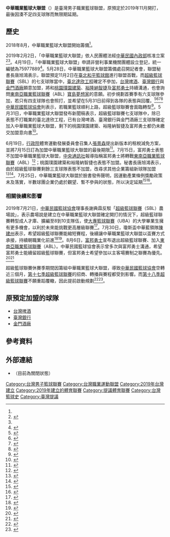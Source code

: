 {{Infobox sports league
| title = 中華職業籃球大聯盟<br><span style="font-size:small;">{{lang|en|Chinese Basketball League}}</span>
| logo = 中華職業籃球大聯盟.jpg
| sport = 籃球
| founded = <s>2019年</s>
| administrator = {{plainlist|
* 理事長：[[蔡易餘|蔡易餘]]
* 秘書長：唐旭鴻
}}
| country = {{ROC-TWN}}
}}
'''中華職業籃球大聯盟'''（{{lang-en|Chinese Basketball League，[[縮寫|縮寫]]：{{lang|en|CBL}}}}）是臺灣男子職業籃球聯盟，原預定於2019年11月開打，最後因湊不足四支球隊而無限期延期。

== 歷史 ==
2018年8月，中華職業籃球大聯盟開始籌備<ref name="聯合報-2019-05-29"/>。

2019年2月2日，「中華職業籃球大聯盟」依人民團體法經[[中華民國內政部|中華民國內政部]]核准立案<ref>{{cite web |title=找團體 |url=https://group.moi.gov.tw/sgms/html/new_search_team!searchteam.action |website=內政部合作及人民團體司籌備處 |accessdate=2021-09-09 |quote=團體名稱：中華職業籃球大聯盟 團體類型：社會團體 成立日期：108/02/02 立案證書字號：1080112731 社團狀態：已立案 會址電話：02-28103780 會址：111臺北市士林區富洲里延平北路九段140號  理事長：唐旭鴻 理事長屆次：1 理事長任期：108/08/27 ~ 112/02/01 |archive-date=2016-11-29 |archive-url=https://web.archive.org/web/20161129192334/http://group.moi.gov.tw/sgms/html/new_search_team!searchteam.action }}</ref><ref name="自由時報-2019-05-29"/>。4月19日，「中華職業籃球大聯盟」申請非營利事業機關團體設立登記，統一編號為75977889<ref>{{cite web |author1=財政部財政資訊中心 |title=非營利事業機關團體資料集 |url=https://data.gov.tw/dataset/34147 |website=政府資料開放平臺 |accessdate=2021-09-09 |archive-date=2021-09-09 |archive-url=https://web.archive.org/web/20210909140530/https://data.gov.tw/dataset/34147 }}</ref>。5月28日，中華職業籃球大聯盟籌備處召開記者會，聯盟秘書長唐旭鴻表示，聯盟預定11月2日在[[臺北和平籃球館|臺北和平籃球館]]進行聯盟首戰，而[[超級籃球聯賽|超級籃球聯賽]]（SBL）的七支球隊當中，[[臺北達欣工程|臺北達欣工程]]確定不參加，[[台灣啤酒籃球隊|台灣啤酒]]、[[臺灣銀行籃球隊|臺灣銀行]]與[[金門酒廠籃球隊|金門酒廠]]願意加盟，將和[[桃園璞園建築|桃園璞園建築]]、[[裕隆納智捷|裕隆納智捷]]及[[富邦勇士|富邦勇士]]持續溝通，也會詢問[[東南亞職業籃球聯賽|東南亞職業籃球聯賽]]（ABL）[[寶島夢想家|寶島夢想家]]的意願。初步規劃首賽季有六支球隊參加，若只有四支球隊也會照打，並希望在5月31日前得到各隊的表態與回覆。<ref name="聯合報-2019-05-29">{{cite news |author1=曾思儒 |title=拚11月復活 中華職籃：有4隊就打 |url=https://udn.com/news/story/7003/3839994 |accessdate=2021-06-11 |work=聯合報 |date=2019-05-29 |archiveurl=https://web.archive.org/web/20190528233451/https://udn.com/news/story/7003/3839994 |archivedate=2019-05-28 |dead-url=yes }}</ref><ref name="自由時報-2019-05-29">{{cite news |author1=林岳甫 |title=職籃拍板11/2開打 有幾隊還不知 |url=https://sports.ltn.com.tw/news/paper/1292161 |accessdate=2020-07-22 |work=自由時報 |date=2019-05-29 |archive-url=https://web.archive.org/web/20190620135317/https://sports.ltn.com.tw/news/paper/1292161 |archive-date=2019-06-20 |dead-url=no }}</ref><ref>{{cite news |author1=林岳甫 |title=SBL不解散 未來發展將視職籃情況而定 |url=https://sports.ltn.com.tw/news/breakingnews/2804735 |accessdate=2020-07-22 |work=自由時報 |date=2019-05-28 |archive-url=https://web.archive.org/web/20190529224630/https://sports.ltn.com.tw/news/breakingnews/2804735 |archive-date=2019-05-29 |dead-url=no }}</ref><ref>{{cite news |author1=龍柏安 |title=球隊還沒共識 中華職籃11/2準時開打 |url=https://www.cna.com.tw/news/aspt/201905280163.aspx |accessdate=2020-07-22 |agency=中央通訊社 |date=2019-05-28 |archive-url=https://web.archive.org/web/20190528204838/https://www.cna.com.tw/news/aspt/201905280163.aspx |archive-date=2019-05-28 |dead-url=no }}</ref>[[中華民國籃球協會|中華民國籃球協會]]則表示，若職業籃球順利上路，超級籃球聯賽會面臨轉型<ref>{{cite news |author1=龍柏安 |title=中華職籃若開打 SBL將尋求轉型 |url=https://www.cna.com.tw/news/aspt/201905280208.aspx |accessdate=2020-07-22 |agency=中央通訊社 |date=2019-05-28 |archive-url=https://web.archive.org/web/20190528204407/https://www.cna.com.tw/news/aspt/201905280208.aspx |archive-date=2019-05-28 |dead-url=no }}</ref>。5月31日，中華職業籃球大聯盟發布新聞稿表示，超級籃球聯賽七支球隊中，除已表態不打職業的臺北達欣工程，已有台灣啤酒、臺灣銀行與金門酒廠三支球隊確定加入中華職業籃球大聯盟，剩下的桃園璞園建築、裕隆納智捷及富邦勇士都仍未繳交加盟意向書<ref>{{cite news |author1=龍柏安 |title=中華職籃加盟意向書大限日 仍有3隊未表態 |url=https://www.cna.com.tw/news/aspt/201905310247.aspx |accessdate=2020-07-22 |agency=中央通訊社 |date=2019-05-31 |archive-url=https://web.archive.org/web/20190531112245/https://www.cna.com.tw/news/aspt/201905310247.aspx |archive-date=2019-05-31 |dead-url=no }}</ref>。

6月19日，[[行政院|行政院]]體育運動發展委員會召集人[[張景森|張景森]]提出新版本的租稅減免方案，並將7月15日訂為加盟中華職業籃球大聯盟的最後期限<ref>{{cite news |author1=龍柏安 |title=中華職籃重啟加盟大限 球團7月15日前表態 |url=https://www.cna.com.tw/news/aspt/201906190345.aspx |accessdate=2020-07-22 |agency=中央通訊社 |date=2019-06-19 |archive-url=https://web.archive.org/web/20190620004006/https://www.cna.com.tw/news/aspt/201906190345.aspx |archive-date=2019-06-20 |dead-url=no }}</ref>。7月15日，富邦勇士表態不加盟中華職業籃球大聯盟，[[中央通訊社|中央通訊社]]報導指稱富邦勇士將轉戰[[東南亞職業籃球聯賽|東南亞職業籃球聯賽]]（ABL）<ref>{{cite news |author1=龍柏安 |title=富邦勇士申請加盟ABL 將以新莊為主場 |url=https://www.cna.com.tw/news/firstnews/201907155006.aspx |accessdate=2020-07-22 |agency=中央通訊社 |date=2019-07-15 |archive-url=https://web.archive.org/web/20190715100817/https://www.cna.com.tw/news/firstnews/201907155006.aspx |archive-date=2019-07-15 |dead-url=no }}</ref>；桃園璞園建築和裕隆納智捷也表態不加盟。秘書長唐旭鴻表示，由於超級籃球聯賽剩餘三支球隊表態不加盟，改尋求其他企業籌組新球隊加盟<ref>{{cite news |author1=龍柏安 |title=CBL低調接觸3企業 盼一個月後籌滿4隊開打 |url=https://www.cna.com.tw/news/aspt/201907150271.aspx |accessdate=2020-07-22 |agency=中央通訊社 |date=2019-07-15 |archive-url=https://web.archive.org/web/20190715142437/https://www.cna.com.tw/news/aspt/201907150271.aspx |archive-date=2019-07-15 |dead-url=no }}</ref><ref>{{cite news |author1=龍柏安 |title=3隊表態不加入 中華職籃尋求新球隊加盟可能性 |url=https://www.cna.com.tw/news/firstnews/201907150191.aspx |accessdate=2020-07-22 |agency=中央通訊社 |date=2019-07-15 |archive-url=https://web.archive.org/web/20190715114206/https://www.cna.com.tw/news/firstnews/201907150191.aspx |archive-date=2019-07-15 |dead-url=no }}</ref>。7月25日，中華職業籃球大聯盟於臉書發佈聲明，因運動產業條例獎勵政策未及落實，半數球團企業仍處於觀望、暫不參與的狀態，所以決定延期<ref>{{cite news |author1=黃巧雯 |title=CBL確定延期上路 待獎勵政策通過再推 |url=https://www.cna.com.tw/news/aspt/201907250259.aspx |accessdate=2020-07-22 |agency=中央通訊社 |date=2019-07-25 |archive-url=https://web.archive.org/web/20190729132541/https://www.cna.com.tw/news/aspt/201907250259.aspx |archive-date=2019-07-29 |dead-url=no }}</ref><ref>{{cite news |author1=廖聿偉 |title=始終等不到第四隊！ CBL確定破局 |url=https://sports.ltn.com.tw/news/breakingnews/2863761 |accessdate=2020-07-22 |work=自由時報 |date=2019-07-25 |archive-url=https://web.archive.org/web/20190726142658/https://sports.ltn.com.tw/news/breakingnews/2863761 |archive-date=2019-07-26 |dead-url=no }}</ref>。

=== 相關後續和影響 ===
2019年7月21日，[[中華民國籃球協會|中華民國籃球協會]]理事長謝典霖反駁「[[超級籃球聯賽|超級籃球聯賽]]（SBL）農場說」，表示農場說是建立在中華職業籃球大聯盟確定開打的情況下，超級籃球聯賽轉型成人才庫、擴編至8到10支隊伍，使[[大專籃球聯賽|大專籃球聯賽]]（UBA）的大學畢業生擁有更多機會，以利於未來能挑戰更高層級聯賽<ref>{{cite news |author1=潘泓鈺 |title=籃協反駁「農場說」 謝典霖：SBL仍是台灣最高層級聯賽 |url=https://sports.ettoday.net/news/1495348 |accessdate=2021-06-11 |work=ETtoday |date=2019-07-21 |archive-date=2021-06-11 |archive-url=https://web.archive.org/web/20210611093844/https://sports.ettoday.net/news/1495348 }}</ref>。7月30日，瓊斯盃中華藍領隊[[陳建州|陳建州]]表示，希望超級籃球聯賽能縮短賽程，後續讓中華職業籃球大聯盟以盃賽方式承接，持續朝職業化前進<ref>{{cite news |author1=杜奕君 |title=直言「農場說」傷台籃 陳建州呼籲：打造最強本土聯賽 |url=https://sports.ettoday.net/news/1501954 |accessdate=2021-06-11 |work=ETtoday |date=2019-07-30 |archive-date=2021-01-23 |archive-url=https://web.archive.org/web/20210123194953/https://sports.ettoday.net/news/1501954 |dead-url=no }}</ref><ref>{{cite news |author1=劉肇育 |title=報價「不敢領教」 楊敬敏難返台 |work=聯合報 |date=2019-07-31}}</ref>。8月6日，[[富邦勇士|富邦勇士]]宣布退出超級籃球聯賽、加入[[東南亞職業籃球聯賽|東南亞職業籃球聯賽]]（ABL）。中華民國籃球協會表示曾多次與富邦勇士溝通，希望富邦勇士能續留超級籃球聯賽，但富邦勇士希望參加以主客場賽制之聯賽為優先。<ref>{{cite news |author1=龍柏安 |title=富邦勇士宣布加盟ABL 確定退出SBL |url=https://www.cna.com.tw/news/firstnews/201908060223.aspx |accessdate=2019-12-06 |agency=中央通訊社 |date=2019-08-06 |archive-url=https://web.archive.org/web/20190806112237/https://www.cna.com.tw/news/firstnews/201908060223.aspx |archive-date=2019-08-06 |dead-url=no }}</ref><ref>{{cite news |author1=林宋以情 |title=籃協留不住 富邦勇士轉戰ABL |work=聯合報 |date=2019-08-07}}</ref>

超級籃球聯賽休賽季期間因籌組中華職業籃球大聯盟，導致[[中華民國籃球協會|中華民國籃球協會]]空轉近三個月，[[第十七季超級籃球聯賽|第十七季超級籃球聯賽]]的招商、轉播與賽程都受到影響。而[[第十八季超級籃球聯賽|第十八季超級籃球聯賽]]不願重蹈覆轍，因此提前啟動規劃<ref>{{cite news |author1=龍柏安 |title=SBL擬再推新制 第一階段限定全本土出賽 |url=https://www.cna.com.tw/news/aspt/202005110303.aspx |accessdate=2021-03-11 |agency=中央通訊社 |date=2020-05-11 |archive-date=2020-06-04 |archive-url=https://web.archive.org/web/20200604124626/https://www.cna.com.tw/news/aspt/202005110303.aspx |dead-url=no }}</ref><ref>{{cite news |author1=劉肇育 |title=新聯賽、日本開放亞洲外援 SBL恐夾縫中求生 |url=https://udn.com/news/story/7003/4534985 |accessdate=2021-03-11 |work=聯合報 |date=2020-05-02 |archive-date=2020-06-07 |archive-url=https://web.archive.org/web/20200607173504/https://udn.com/news/story/7003/4534985 |dead-url=no }}</ref>。

== 原預定加盟的球隊 ==
*[[台灣啤酒籃球隊|台灣啤酒]]
*[[臺灣銀行籃球隊|臺灣銀行]]
*[[金門酒廠籃球隊|金門酒廠]]

== 參考資料 ==
{{reflist|3}}

== 外部連結 ==
*{{Facebook|PROCBL}}（目前為關閉狀態）

{{臺灣籃球}}
{{portal bar|台灣|籃球}}
[[Category:台灣男子籃球聯賽|Category:台灣男子籃球聯賽]]
[[Category:台灣職業運動聯盟|Category:台灣職業運動聯盟]]
[[Category:2019年台灣建立|Category:2019年台灣建立]]
[[Category:2019年建立的體育聯賽|Category:2019年建立的體育聯賽]]
[[Category:提議體育聯賽|Category:提議體育聯賽]]
[[Category:台灣籃球史|Category:台灣籃球史]]
[[Category:臺灣提議|Category:臺灣提議]]